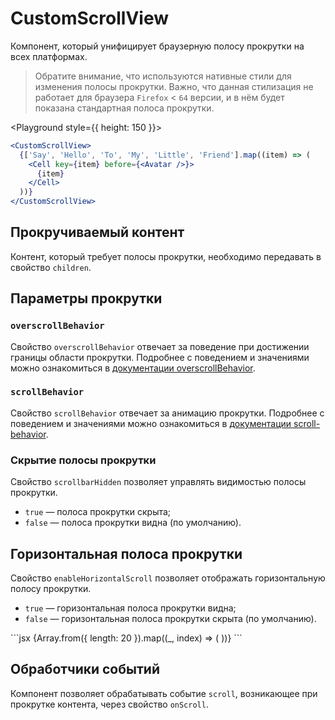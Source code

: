 <Overview>

# CustomScrollView

Компонент, который унифицирует браузерную полосу прокрутки на всех платформах.

</Overview>

> Обратите внимание, что используются нативные стили для изменения полосы прокрутки.
> Важно, что данная стилизация не работает для браузера `Firefox` < `64` версии,
> и в нём будет показана стандартная полоса прокрутки.

<Playground style={{ height: 150 }}>
  ```jsx
  <CustomScrollView>
    {['Say', 'Hello', 'To', 'My', 'Little', 'Friend'].map((item) => (
      <Cell key={item} before={<Avatar />}>
        {item}
      </Cell>
    ))}
  </CustomScrollView>
  ```
</Playground>

## Прокручиваемый контент

Контент, который требует полосы прокрутки, необходимо передавать в свойство `children`.

## Параметры прокрутки

### `overscrollBehavior`

Свойство `overscrollBehavior` отвечает за поведение при достижении границы области прокрутки.
Подробнее с поведением и значениями можно ознакомиться в [документации overscrollBehavior](https://developer.mozilla.org/ru/docs/Web/CSS/overscroll-behavior).

### `scrollBehavior`

Свойство `scrollBehavior` отвечает за анимацию прокрутки.
Подробнее с поведением и значениями можно ознакомиться в [документации scroll-behavior](https://developer.mozilla.org/ru/docs/Web/CSS/scroll-behavior).

### Скрытие полосы прокрутки

Свойство `scrollbarHidden` позволяет управлять видимостью полосы прокрутки.

- `true` — полоса прокрутки скрыта;
- `false` — полоса прокрутки видна (по умолчанию).

## Горизонтальная полоса прокрутки

Свойство `enableHorizontalScroll` позволяет отображать горизонтальную полосу прокрутки.

- `true` — горизонтальная полоса прокрутки видна;
- `false` — горизонтальная полоса прокрутки скрыта (по умолчанию).

<Playground>
  ```jsx
  <CustomScrollView enableHorizontalScroll>
    <Flex gap="m" noWrap>
      {Array.from({ length: 20 }).map((_, index) => (
        <Avatar key={index} size={56} />
      ))}
    </Flex>
  </CustomScrollView>
  ```
</Playground>

## Обработчики событий

Компонент позволяет обрабатывать событие `scroll`, возникающее при прокрутке контента, через свойство `onScroll`.
